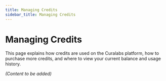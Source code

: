 ```yaml
---
title: Managing Credits
sidebar_title: Managing Credits
---
```


# Managing Credits

This page explains how credits are used on the Curalabs platform, how to purchase more credits, and where to view your current balance and usage history.

*(Content to be added)*
